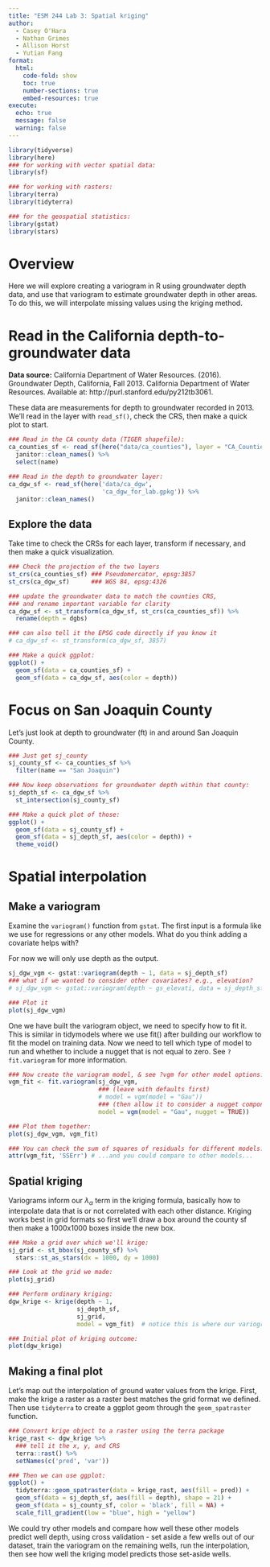 ```yaml
---
title: "ESM 244 Lab 3: Spatial kriging"
author: 
  - Casey O'Hara
  - Nathan Grimes
  - Allison Horst
  - Yutian Fang
format: 
  html:
    code-fold: show
    toc: true
    number-sections: true
    embed-resources: true
execute:
  echo: true
  message: false
  warning: false
---
```


```r
library(tidyverse)
library(here)
### for working with vector spatial data:
library(sf)

### for working with rasters:
library(terra)
library(tidyterra)

### for the geospatial statistics:
library(gstat)
library(stars)
```

# Overview

Here we will explore creating a variogram in R using groundwater depth data, and use that variogram to estimate groundwater depth in other areas. To do this, we will interpolate missing values using the kriging method.

# Read in the California depth-to-groundwater data

**Data source:** California Department of Water Resources. (2016). Groundwater Depth, California, Fall 2013. California Department of Water Resources. Available at: http://purl.stanford.edu/py212tb3061.

These data are measurements for depth to groundwater recorded in 2013. We'll read in the layer with `read_sf()`, check the CRS, then make a quick plot to start.

```r
### Read in the CA county data (TIGER shapefile):
ca_counties_sf <- read_sf(here("data/ca_counties"), layer = "CA_Counties_TIGER2016") %>% 
  janitor::clean_names() %>% 
  select(name)

### Read in the depth to groundwater layer: 
ca_dgw_sf <- read_sf(here('data/ca_dgw', 
                          'ca_dgw_for_lab.gpkg')) %>% 
  janitor::clean_names()

```

## Explore the data

Take time to check the CRSs for each layer, transform if necessary, and then make a quick visualization.

```r
### Check the projection of the two layers
st_crs(ca_counties_sf) ### Pseudomercator, epsg:3857
st_crs(ca_dgw_sf)      ### WGS 84, epsg:4326

### update the groundwater data to match the counties CRS,
### and rename important variable for clarity
ca_dgw_sf <- st_transform(ca_dgw_sf, st_crs(ca_counties_sf)) %>%
  rename(depth = dgbs)

### can also tell it the EPSG code directly if you know it
# ca_dgw_sf <- st_transform(ca_dgw_sf, 3857)

### Make a quick ggplot:
ggplot() +
  geom_sf(data = ca_counties_sf) +
  geom_sf(data = ca_dgw_sf, aes(color = depth))
```

# Focus on San Joaquin County

Let's just look at depth to groundwater (ft) in and around San Joaquin County.

```r
### Just get sj_county
sj_county_sf <- ca_counties_sf %>% 
  filter(name == "San Joaquin")

### Now keep observations for groundwater depth within that county:
sj_depth_sf <- ca_dgw_sf %>% 
  st_intersection(sj_county_sf)

### Make a quick plot of those: 
ggplot() +
  geom_sf(data = sj_county_sf) +
  geom_sf(data = sj_depth_sf, aes(color = depth)) +
  theme_void()
```

# Spatial interpolation

## Make a variogram

Examine the `variogram()` function from `gstat`. The first input is a formula like we use for regressions or any other models. What do you think adding a covariate helps with?

For now we will only use depth as the output.

```r
sj_dgw_vgm <- gstat::variogram(depth ~ 1, data = sj_depth_sf)
### what if we wanted to consider other covariates? e.g., elevation?
# sj_dgw_vgm <- gstat::variogram(depth ~ gs_elevati, data = sj_depth_sf)

### Plot it
plot(sj_dgw_vgm) 


```

One we have built the variogram object, we need to specify how to fit it. This is similar in tidymodels where we use fit() after building our workflow to fit the model on training data. Now we need to tell which type of model to run and whether to include a nugget that is not equal to zero. See `?fit.variogram` for more information.

```r

### Now create the variogram model, & see ?vgm for other model options: 
vgm_fit <- fit.variogram(sj_dgw_vgm,
                         ### (leave with defaults first)
                         # model = vgm(model = "Gau"))
                         ### (then allow it to consider a nugget component)
                         model = vgm(model = "Gau", nugget = TRUE))

### Plot them together:
plot(sj_dgw_vgm, vgm_fit) 

### You can check the sum of squares of residuals for different models: 
attr(vgm_fit, 'SSErr') # ...and you could compare to other models...
```

## Spatial kriging

Variograms inform our $\lambda_\alpha$ term in the kriging formula, basically how to interpolate data that is or not correlated with each other distance. Kriging works best in grid formats so first we'll draw a box around the county sf then make a 1000x1000 boxes inside the new box.

```r
### Make a grid over which we'll krige: 
sj_grid <- st_bbox(sj_county_sf) %>%
  stars::st_as_stars(dx = 1000, dy = 1000)

### Look at the grid we made: 
plot(sj_grid)

### Perform ordinary kriging: 
dgw_krige <- krige(depth ~ 1, 
                   sj_depth_sf, 
                   sj_grid, 
                   model = vgm_fit)  # notice this is where our variogram comes

### Initial plot of kriging outcome: 
plot(dgw_krige)
```

## Making a final plot

Let's map out the interpolation of ground water values from the krige. First, make the krige a raster as a raster best matches the grid format we defined. Then use `tidyterra` to create a ggplot geom through the `geom_spatraster` function.

```r
### Convert krige object to a raster using the terra package
krige_rast <- dgw_krige %>% 
  ### tell it the x, y, and CRS
  terra::rast() %>%
  setNames(c('pred', 'var'))

### Then we can use ggplot: 
ggplot() +
  tidyterra::geom_spatraster(data = krige_rast, aes(fill = pred)) +
  geom_sf(data = sj_depth_sf, aes(fill = depth), shape = 21) +
  geom_sf(data = sj_county_sf, color = 'black', fill = NA) +
  scale_fill_gradient(low = "blue", high = "yellow")
```

We could try other models and compare how well these other models predict well depth, using cross validation - set aside a few wells out of our dataset, train the variogram on the remaining wells, run the interpolation, then see how well the kriging model predicts those set-aside wells.
